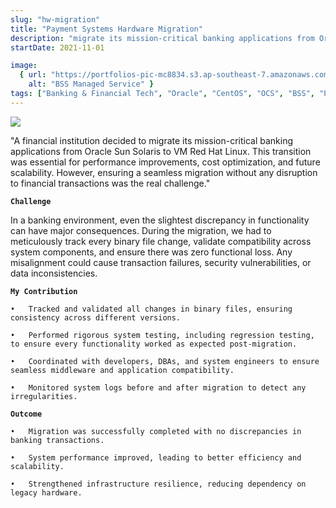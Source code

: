 ```yaml
---
slug: "hw-migration"
title: "Payment Systems Hardware Migration"
description: "migrate its mission-critical banking applications from Oracle Sun Solaris to VM Red Hat Linux"
startDate: 2021-11-01

image:
  { url: "https://portfolios-pic-mc8834.s3.ap-southeast-7.amazonaws.com/project_pic/hwmig.jpg", 
    alt: "BSS Managed Service" }
tags: ["Banking & Financial Tech", "Oracle", "CentOS", "OCS", "BSS", "Product Management", "Incident Management", "JBoss", "SQL", "HP ITSM"]
---
```


![](https://portfolios-pic-mc8834.s3.ap-southeast-7.amazonaws.com/project_pic/hwmig.jpg)


"A financial institution decided to migrate its mission-critical banking applications from Oracle Sun Solaris to VM Red Hat Linux. This transition was essential for performance improvements, cost optimization, and future scalability. However, ensuring a seamless migration without any disruption to financial transactions was the real challenge."
<br/>

**`Challenge`**

In a banking environment, even the slightest discrepancy in functionality can have major consequences. During the migration, we had to meticulously track every binary file change, validate compatibility across system components, and ensure there was zero functional loss. Any misalignment could cause transaction failures, security vulnerabilities, or data inconsistencies.

**`My Contribution`**

	•	Tracked and validated all changes in binary files, ensuring consistency across different versions.

	•	Performed rigorous system testing, including regression testing, to ensure every functionality worked as expected post-migration.

	•	Coordinated with developers, DBAs, and system engineers to ensure seamless middleware and application compatibility.

	•	Monitored system logs before and after migration to detect any irregularities.


**`Outcome`**

	•	Migration was successfully completed with no discrepancies in banking transactions.

	•	System performance improved, leading to better efficiency and scalability.
	
	•	Strengthened infrastructure resilience, reducing dependency on legacy hardware.
